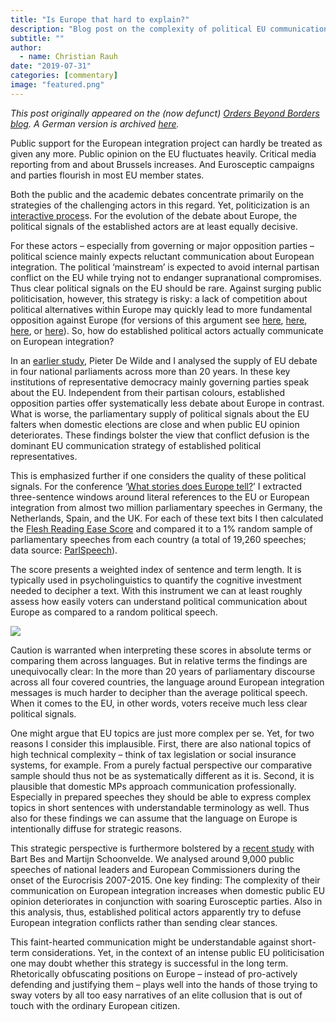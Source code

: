 ```yaml
---
title: "Is Europe that hard to explain?"
description: "Blog post on the complexity of political EU communication"
subtitle: ""
author: 
  - name: Christian Rauh
date: "2019-07-31"
categories: [commentary]
image: "featured.png"
---
```


*This post originally appeared on the (now defunct) [Orders Beyond Borders blog](https://ordersbeyondborders.blog.wzb.eu/2019/07/30/is-europe-that-hard-to-explain/).* *A German version is archived [here](https://web.archive.org/web/20250516013333/https://ordersbeyondborders.blog.wzb.eu/2019/07/30/ist-europa-so-schwer-zu-erklaren/).*

Public support for the European integration project can hardly be treated as given any more. Public opinion on the EU fluctuates heavily. Critical media reporting from and about Brussels increases. And Eurosceptic campaigns and parties flourish in most EU member states.

Both the public and the academic debates concentrate primarily on the strategies of the challenging actors in this regard. Yet, politicization is an [interactive proces](https://www.tandfonline.com/doi/full/10.1080/07036337.2010.546849)s. For the evolution of the debate about Europe, the political signals of the established actors are at least equally decisive.

For these actors – especially from governing or major opposition parties – political science mainly expects reluctant communication about European integration. The political ‘mainstream’ is expected to avoid internal partisan conflict on the EU while trying not to endanger supranational compromises. Thus clear political signals on the EU should be rare. Against surging public politicisation, however, this strategy is risky: a lack of competition about political alternatives within Europe may quickly lead to more fundamental opposition against Europe (for versions of this argument see [here](https://institutdelors.eu/en/publications/politics-the-right-or-the-wrong-sort-of-medicine-for-the-eu/), [here](https://www.cambridge.org/core/journals/government-and-opposition/article/political-opposition-and-the-european-union-1/7C9AEB444CBFE3FF85AE655C9CD4DD93), [here](https://www.cambridge.org/core/journals/government-and-opposition/article/abs/global-governance-and-legitimacy-problems/D8C0C2A85BCDE692536AF626DBBB7C08), or [here](https://link.springer.com/chapter/10.1007/978-3-658-03925-7_5)). So, how do established political actors actually communicate on European integration?

In an [earlier study](https://ejpr.onlinelibrary.wiley.com/doi/abs/10.1111/1475-6765.12222), Pieter De Wilde and I analysed the supply of EU debate in four national parliaments across more than 20 years. In these key institutions of representative democracy mainly governing parties speak about the EU. Independent from their partisan colours, established opposition parties offer systematically less debate about Europe in contrast. What is worse, the parliamentary supply of political signals about the EU falters when domestic elections are close and when public EU opinion deteriorates. These findings bolster the view that conflict defusion is the dominant EU communication strategy of established political representatives.

This is emphasized further if one considers the quality of these political signals. For the conference ‘[What stories does Europe tell?](https://www.podchaser.com/podcasts/europes-stories-project-2117915/episodes/10th-anniversary-dahrendorf-le-132472857)’ I extracted three-sentence windows around literal references to the EU or European integration from almost two million parliamentary speeches in Germany, the Netherlands, Spain, and the UK. For each of these text bits I then calculated the [Flesh Reading Ease Score](https://en.wikipedia.org/wiki/Flesch%E2%80%93Kincaid_readability_tests) and compared it to a 1% random sample of parliamentary speeches from each country (a total of 19,260 speeches; data source: [ParlSpeech](https://dataverse.harvard.edu/dataverse/ParlSpeech)).

The score presents a weighted index of sentence and term length. It is typically used in psycholinguistics to quantify the cognitive investment needed to decipher a text. With this instrument we can at least roughly assess how easily voters can understand political communication about Europe as compared to a random political speech.

![](OBB_Complexity_English.png){fig-alt="Complexity of EU sentences in parliamentary debates"}

Caution is warranted when interpreting these scores in absolute terms or comparing them across languages. But in relative terms the findings are unequivocally clear: In the more than 20 years of parliamentary discourse across all four covered countries, the language around European integration messages is much harder to decipher than the average political speech. When it comes to the EU, in other words, voters receive much less clear political signals.

One might argue that EU topics are just more complex per se. Yet, for two reasons I consider this implausible. First, there are also national topics of high technical complexity – think of tax legislation or social insurance systems, for example. From a purely factual perspective our comparative sample should thus not be as systematically different as it is. Second, it is plausible that domestic MPs approach communication professionally. Especially in prepared speeches they should be able to express complex topics in short sentences with understandable terminology as well. Thus also for these findings we can assume that the language on Europe is intentionally diffuse for strategic reasons.

This strategic perspective is furthermore bolstered by a [recent study](https://doi.org/10.1111/1475-6765.12350) with Bart Bes and Martijn Schoonvelde. We analysed around 9,000 public speeches of national leaders and European Commissioners during the onset of the Eurocrisis 2007-2015. One key finding: The complexity of their communication on European integration increases when domestic public EU opinion deteriorates in conjunction with soaring Eurosceptic parties. Also in this analysis, thus, established political actors apparently try to defuse European integration conflicts rather than sending clear stances.

This faint-hearted communication might be understandable against short-term considerations. Yet, in the context of an intense public EU politicisation one may doubt whether this strategy is successful in the long term. Rhetorically obfuscating positions on Europe – instead of pro-actively defending and justifying them – plays well into the hands of those trying to sway voters by all too easy narratives of an elite collusion that is out of touch with the ordinary European citizen.
